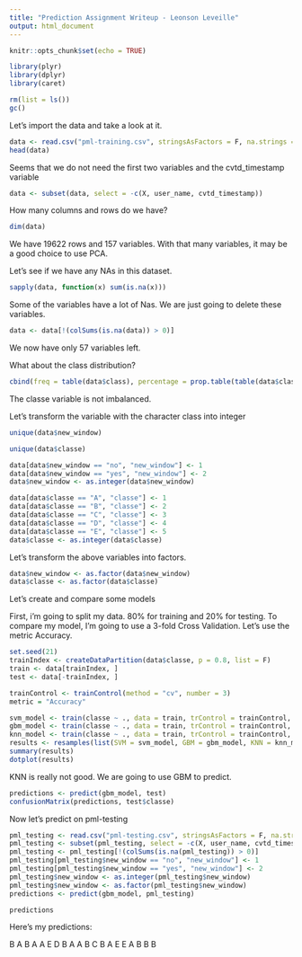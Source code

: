 ---
title: "Prediction Assignment Writeup - Leonson Leveille"
output: html_document
---

```{r setup, include=FALSE}
knitr::opts_chunk$set(echo = TRUE)
```

```{r}

library(plyr)
library(dplyr)
library(caret)

```

```{r}

rm(list = ls())
gc()

```

Let's import the data and take a look at it.

```{r}

data <- read.csv("pml-training.csv", stringsAsFactors = F, na.strings = c("NA", ""))
head(data)

```

Seems that we do not need the first two variables and the cvtd_timestamp variable

```{r}

data <- subset(data, select = -c(X, user_name, cvtd_timestamp))

```

How many columns and rows do we have?

```{r}

dim(data)

```

We have 19622 rows and 157 variables. With that many variables, it may be a good choice to use PCA.

Let's see if we have any NAs in this dataset.

```{r}

sapply(data, function(x) sum(is.na(x)))

```

Some of the variables have a lot of Nas. We are just going to delete these variables.

```{r}

data <- data[!(colSums(is.na(data)) > 0)]

```

We now have only 57 variables left. 

What about the class distribution?

```{r}

cbind(freq = table(data$class), percentage = prop.table(table(data$class))*100)

```

The classe variable is not imbalanced.

Let's transform the variable with the character class into integer

```{r}

unique(data$new_window)

```

```{r}

unique(data$classe)

```

```{r}

data[data$new_window == "no", "new_window"] <- 1
data[data$new_window == "yes", "new_window"] <- 2
data$new_window <- as.integer(data$new_window)

data[data$classe == "A", "classe"] <- 1
data[data$classe == "B", "classe"] <- 2
data[data$classe == "C", "classe"] <- 3
data[data$classe == "D", "classe"] <- 4
data[data$classe == "E", "classe"] <- 5
data$classe <- as.integer(data$classe)

```

Let's transform the above variables into factors.

```{r}

data$new_window <- as.factor(data$new_window)
data$classe <- as.factor(data$classe)

```

Let's create and compare some models
 
First, i'm going to split my data. 80% for training and 20% for testing.
To compare my model, I'm going to use a 3-fold Cross Validation.
Let's use the metric Accuracy.

```{r}

set.seed(21)
trainIndex <- createDataPartition(data$classe, p = 0.8, list = F)
train <- data[trainIndex, ]
test <- data[-trainIndex, ]

trainControl <- trainControl(method = "cv", number = 3)
metric = "Accuracy"

svm_model <- train(classe ~ ., data = train, trControl = trainControl, metric = metric, method = "svmRadial")
gbm_model <- train(classe ~ ., data = train, trControl = trainControl, metric = metric, method = "gbm", verbose = F)
knn_model <- train(classe ~ ., data = train, trControl = trainControl, metric = metric, method = "knn")
results <- resamples(list(SVM = svm_model, GBM = gbm_model, KNN = knn_model))
summary(results)
dotplot(results)

```

KNN is really not good. We are going to use GBM to predict. 

```{r}

predictions <- predict(gbm_model, test)
confusionMatrix(predictions, test$classe)

```

Now let's predict on pml-testing

```{r}

pml_testing <- read.csv("pml-testing.csv", stringsAsFactors = F, na.strings = c("NA", ""))
pml_testing <- subset(pml_testing, select = -c(X, user_name, cvtd_timestamp))
pml_testing <- pml_testing[!(colSums(is.na(pml_testing)) > 0)]
pml_testing[pml_testing$new_window == "no", "new_window"] <- 1
pml_testing[pml_testing$new_window == "yes", "new_window"] <- 2
pml_testing$new_window <- as.integer(pml_testing$new_window)
pml_testing$new_window <- as.factor(pml_testing$new_window)
predictions <- predict(gbm_model, pml_testing)

predictions

```

Here's my predictions: 

B A B A A E D B A A B C B A E E A B B B 